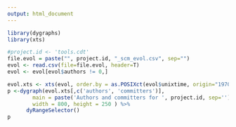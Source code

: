 ```yaml
---
output: html_document
---
```


```r
library(dygraphs)
library(xts)

#project.id <- 'tools.cdt'
file.evol = paste("", project.id, "_scm_evol.csv", sep="")
evol <- read.csv(file=file.evol, header=T)
evol <- evol[evol$authors != 0,]

evol.xts <- xts(evol, order.by = as.POSIXct(evol$unixtime, origin="1970-01-01"))
p <-dygraph(evol.xts[,c('authors', 'committers')],
        main = paste('Authors and committers for ', project.id, sep=''),
        width = 800, height = 250 ) %>% 
      dyRangeSelector()
p
```

